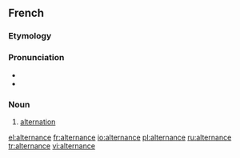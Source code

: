 ==French==

===Etymology===
{{suffix|alterner|ance|lang=fr}}

===Pronunciation===
* {{IPA|/al.tɛʁ.nɑ̃s/|lang=fr}}
* {{homophones|alternances|lang=fr}}

===Noun===
{{fr-noun|f}}

# [[alternation]]

[[el:alternance]]
[[fr:alternance]]
[[io:alternance]]
[[pl:alternance]]
[[ru:alternance]]
[[tr:alternance]]
[[vi:alternance]]